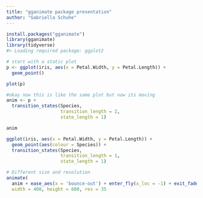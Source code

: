 ```yaml
---
title: "gganimate package presentation"
author: "Gabriella Schuhe"
---
```

```r
install.packages("gganimate")
library(gganimate)
library(tidyverse)
#> Loading required package: ggplot2

# start with a static plot
p <- ggplot(iris, aes(x = Petal.Width, y = Petal.Length)) + 
  geom_point()

plot(p)
```


```r
#okay now this is like the same plot but now its moving
anim <- p + 
  transition_states(Species,
                    transition_length = 2,
                    state_length = 1)

anim
```

```r
ggplot(iris, aes(x = Petal.Width, y = Petal.Length)) + 
  geom_point(aes(colour = Species)) + 
  transition_states(Species,
                    transition_length = 1,
                    state_length = 1)
```

```r
# Different size and resolution
animate(
  anim + ease_aes(x = 'bounce-out') + enter_fly(x_loc = -1) + exit_fade(),
  width = 400, height = 600, res = 35

```



